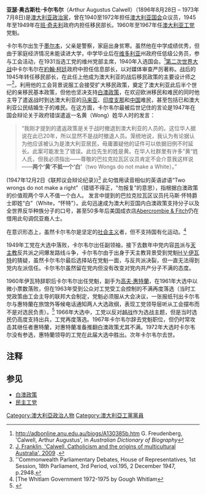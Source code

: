 '''亚瑟·奥古斯杜·卡尔韦尔'''（Arthur Augustus Calwell）（1896年8月28日 – 1973年7月8日)是[[澳大利亚|澳大利亚]][[政治家|政治家]]，曾在1940至1972年担任[[澳大利亚国会|澳大利亚国会]]众议员，1945年至1949年在[[班·奇夫利|班·奇夫利]]政府内担任移民部长。1960年至1967年任[[澳大利亚工党|澳大利亚工党]]党魁。

卡尔韦尔出生于[[墨尔本|墨尔本]]，父亲是警察，家庭出身贫寒。虽然他在中学成绩优秀，但由于家庭经济情况未能读进大学，中学毕业后在[[維多利亞州|维多利亚]]州政府任低级公务员，参与工会活动，在1931当选工党的维州党部主席，1940年入选国会。<ref>http://adbonline.anu.edu.au/biogs/A130385b.htm {{Wayback|url=http://adbonline.anu.edu.au/biogs/A130385b.htm |date=20110305202037 }} G. Freudenberg, 'Calwell, Arthur Augustus', in ''Australian Dictionary of Biography''</ref>[[第二次世界大战|第二次世界大战]]中卡尔韦尔在[[約翰·柯廷|約翰·柯廷]]政府中担任信息部长，以对媒体审查严厉著称。战后的1945年转任移民部长，在此任上他成为澳大利亚的战后移民政策的主要设计师之一<ref name="Franklin">[http://www.maths.unsw.edu.au/~jim/calwellACHSconf09.pdf J. Franklin, 'Calwell, Catholicism and the origins of multicultural Australia', 2009] {{Wayback|url=http://www.maths.unsw.edu.au/~jim/calwellACHSconf09.pdf |date=20210224155158 }}.</ref>，利用他的工会背景说服工会接受扩大移民政策，奠定了澳大利亚此后半个世纪的亲移民基本政策，但他也坚决支持[[白澳政策|白澳政策]]，在欢迎欧洲移民和难民的同时他主导了遣返战时到达澳大利亚的[[马来亚|马来亚]]、[[印度支那|印度支那]]和[[中国|中国]]难民，甚至包括已和澳大利亚公民结婚生子的难民。在这方面，卡尔韦尔最被后世记住的言论是1947年在国会辩论关于政府错误遣返一名黄（Wong）姓华人时的发言：<blockquote>
“我刚才提到的遣返政策是关于战时撤退到澳大利亚的人员的。这位华人据说在此已20年，所以显然不是战时撤退人员。笼统地说，我认为有论据认为他应该被认为是澳大利亚居民，毋庸置疑他的证件可以依据旧例不时延长。此案可能发生了错误。此位先生的姓是黄。在华人社群里有许多”黄“姓人氏，但我必须指出——尊敬的巴拉克拉瓦区议员肯定不会介意我这样说——'''两个‘黄’不抵一个‘白’'''（two Wongs do not make a White）。”
</blockquote> (1947年12月2日《联邦议会辩论纪录》)<ref>''Commonwealth Parliamentary Debates, House of Representatives, 1st Session, 18th Parliament, 3rd Period, vol.195, 2 December 1947, p.2948.</ref>
此句借用读音相似的英语谚语“Two wrongs do not make a right”（错错不得正，“勿报复”的意思），指根据白澳政策的价值观两个华人不值一个白人。 发言中提到的巴拉克拉瓦区议员托马斯·怀特爵士即姓“白”（White，“怀特”）。此句迅速成为澳大利亚国内白澳政策支持分子以及全世界反华种族分子的口号，甚至50多年后美国成衣店[[Abercrombie_&_Fitch|Abercrombie & Fitch]]仍在借用此句调侃亚裔人士。

在意识形态上，虽然卡尔韦尔是坚定的[[社会主义|社会主义]]者，但不支持国有化运动。<ref>[The Whitlam Government 1972-1975 by Gough Whitlam</ref>

1949年工党在大选中落败，卡尔韦尔出任副领袖，接下去数年中党内容[[澳大利亚共产党|共]]派与[[天主教|天主教]]反共派之间爆发路线斗争，卡尔韦尔由于出身于天主教背景受到党魁[[H·V·伊瓦特|H·V·伊瓦特]]的猜疑，虽然卡尔韦尔最后选择站在党魁一面，与反共派决裂，但一直无法得到党内左派信任。卡尔韦尔虽然留在党内但没有改变对党内共产分子不满的态度。

1960年伊瓦特辞职后卡尔韦尔出任党魁，副手为[[高夫·惠特蘭|高夫·惠特蘭]]，在1961年大选中以微小票数落败，但在1963年受到公众对工党受工会控制的不满再度落选（当时工党政策由工会主导的联邦大会制定，党魁必须服从大会决议，一张报纸刊出卡尔韦尔与惠特蘭在旅馆外等候电话通知两人大选政纲，表现工党领导层听从工会摆布而不是对选民负责）。<ref>{{cite web|url=http://www.nla.gov.au/apps/cdview?pi=nla.aus-vn2247771-1 |title=Digital Collections - Books - Item 1: Mr. Calwell and the Faceless Men |publisher=Nla.gov.au |date= |accessdate=2012-02-26}}</ref> 1966年大选中，工党以反对[[越战|越战]]作为选战主题，但是当时选民仍高度支持出兵，工党再度落选。1967年卡尔韦尔辞去党魁职位，但仍时常攻击其继任者惠特蘭，对惠特蘭准备推翻白澳政策尤其不满。1972年大选时卡尔韦尔没有参选，惠特蘭领导的工党在此届大选中胜出。次年卡尔韦尔去世。

==注释==
{{reflist}}

==参见==
*[[白澳政策|白澳政策]]
*[[民主工党|民主工党]]

{{start box}}
{{s-before|[[H·V·伊瓦特|H·V·伊瓦特]]}}
{{s-title|[[澳大利亚工党|澳大利亚工党]]领袖|1960年 - 1967年}}
{{s-after|[[高夫·惠特蘭|高夫·惠特蘭]]}}
{{end box}}

{{Authority control}}
{{DEFAULTSORT:Calwell,Arthur}}
[[Category:澳大利亞政治人物|Category:澳大利亞政治人物]]
[[Category:澳大利亞工黨黨員|Category:澳大利亞工黨黨員]]